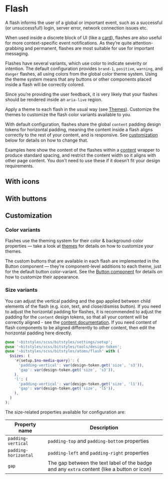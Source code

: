 
<Meta title="Atoms/Flash/Overview" />

<Canvas isColumn>
  <Story id="atoms-flash--base-icon-button" />
  <Story id="atoms-flash--positive-icon-button" />
  <Story id="atoms-flash--warning-icon-button" />
  <Story id="atoms-flash--danger-icon-button" />
</Canvas>

# Flash

A flash informs the user of a global or important event, such as a successful (or unsuccessful!) login, server error, network connection issues etc.

When used inside a discrete block of UI (like a [card](/docs/atoms-card--card)), flashes are also useful for more context-specific event notifications. As they’re quite attention-grabbing and permanent, flashes are most suitable for use for important messaging.

Flashes have several variants, which use color to indicate severity or intention. The default configuration provides `brand-1`, `positive`, `warning`, and `danger` flashes, all using colors from the global color theme system. Using the theme system means that any buttons or other components placed inside a flash will be correctly colored.

Since you’re providing the user feedback, it is very likely that your flashes should be rendered inside an `aria-live` region.

Apply a theme to each flash in the usual way (see [Themes](/docs/design-tokens-themes--page)). Customize the themes to customize the flash color variants available to you.

With default configuration, flashes share the global `content` padding design tokens for horizontal padding, meaning the content inside a flash aligns correctly to the rest of your content, and is responsive. See [customization](#customization) below for details on how to change that.

Examples here show the content of the flashes within a [content](/docs/atoms-content-content) wrapper to produce standard spacing, and restrict the content width so it aligns with other page content. You don't need to use these if it doesn’t fit your design requirements.

<Canvas isColumn>
  <Story id="atoms-flash--base" />
  <Story id="atoms-flash--positive" />
  <Story id="atoms-flash--warning" />
  <Story id="atoms-flash--danger" />
</Canvas>

## With icons

<Canvas isColumn>
  <Story id="atoms-flash--base-icon" />
  <Story id="atoms-flash--positive-icon" />
  <Story id="atoms-flash--warning-icon" />
  <Story id="atoms-flash--danger-icon" />
</Canvas>

## With buttons

<Canvas isColumn>
  <Story id="atoms-flash--base-icon-button" />
  <Story id="atoms-flash--positive-icon-button" />
  <Story id="atoms-flash--warning-icon-button" />
  <Story id="atoms-flash--danger-icon-button" />
</Canvas>

## Customization

### Color variants

Flashes use the theming system for their color & background-color properties — take a look at [themes](/docs/design-tokens-themes--page) for details on how to customize your themes.

The custom buttons that are available in each flash are implemented in the Button component — they’re component-level additions to each theme, just for the default button color-variant. See the [Button component](/docs/atoms-button-colors--page) for details on how to customize their appearance.

### Size variants

You can adjust the vertical padding and the gap applied between child elements of the flash (e.g. icon, text, and close/dismiss button). If you need to adjust the horizontal padding for flashes, it is recommended to adjust the padding for the `content` design tokens, so that all your content will be correctly aligned - see the [content documentation](/docs/design-tokens-content--page). If you need content of flash components to be aligned differently to other content, then edit the horizontal padding here directly.

```scss
@use '~bitstyles/scss/bitstyles/settings/setup';
@use '~bitstyles/scss/bitstyles/tools/design-token';
@use '~bitstyles/scss/bitstyles/atoms/flash' with (
  $sizes: (
    '#{setup.$no-media-query}': (
      'padding-vertical': var(design-token.get('size', 's3')),
      'gap': var(design-token.get('size', 's3')),
    ),
    'l': (
      'padding-vertical': var(design-token.get('size', 'l1')),
      'gap': var(design-token.get('size', 'l5')),
    ),
  )
);
```

The size-related properties available for configuration are:

| Property name        | Description                                                                                 |
| -------------------- | ------------------------------------------------------------------------------------------- |
| `padding-vertical`   | `padding-top` and `padding-bottom` properties                                               |
| `padding-horizontal` | `padding-left` and `padding-right` properties                                               |
| `gap`                | The gap between the text label of the badge and any `extra` content (like a button or icon) |
